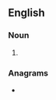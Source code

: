 ==English==

===Noun===
{{head|en|noun form}}

# {{plural of|en|alterer}}

===Anagrams===
* {{anagrams|en|a=aeelrrst|alerters|realters|relaters}}